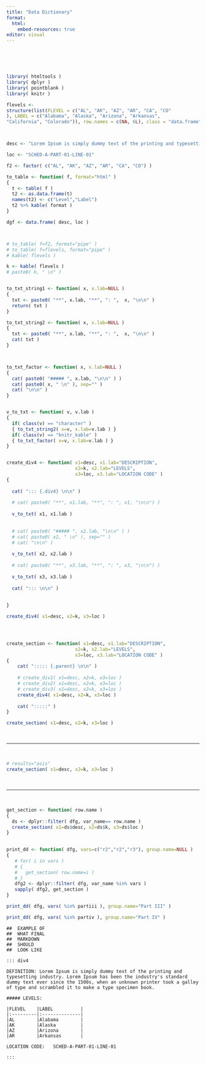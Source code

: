 ```yaml
---
title: "Data Dictionary"
format:
  html:
    embed-resources: true
editor: visual
---
```


<br><br><br>

```r
library( htmltools )
library( dplyr )
library( pointblank )
library( knitr )
```

```r
flevels <- 
structure(list(FLEVEL = c("AL", "AK", "AZ", "AR", "CA", "CO"
), LABEL = c("Alabama", "Alaska", "Arizona", "Arkansas", 
"California", "Colorado")), row.names = c(NA, 6L), class = "data.frame")



desc <- "Lorem Ipsum is simply dummy text of the printing and typesetting industry. Lorem Ipsum has been the industry's standard dummy text ever since the 1500s, when an unknown printer took a galley of type and scrambled it to make a type specimen book."

loc <- "SCHED-A-PART-01-LINE-01"

f2 <- factor( c("AL", "AK", "AZ", "AR", "CA", "CO") )

to_table <- function( f, format="html" )
{
  t <- table( f )
  t2 <- as.data.frame(t)
  names(t2) <- c("Level","Label")
  t2 %>% kable( format )
}

dgf <- data.frame( desc, loc )



# to_table( f=f2, format="pipe" )
# to_table( f=flevels, format="pipe" )
# kable( flevels )

k <- kable( flevels )
# paste0( k, " \n" )


to_txt_string1 <- function( x, x.lab=NULL )
{
  txt <- paste0( "**", x.lab, "**", ": ",  x, "\n\n" )
  return( txt )
}

to_txt_string2 <- function( x, x.lab=NULL )
{
  txt <- paste0( "**", x.lab, "**", ": ",  x, "\n\n" )
  cat( txt )
}



to_txt_factor <- function( x, x.lab=NULL )
{
  cat( paste0( "##### ", x.lab, "\n\n" ) )
  cat( paste0( x, " \n" ), sep="" )
  cat( "\n\n" )
}


v_to_txt <- function( v, v.lab )
{
  if( class(v) == "character" )
  { to_txt_string2( x=v, x.lab=v.lab ) }
  if( class(v) == "knitr_kable" )
  { to_txt_factor( x=v, x.lab=v.lab ) }
}


create_div4 <- function( x1=desc, x1.lab="DESCRIPTION", 
                         x2=k, x2.lab="LEVELS", 
                         x3=loc, x3.lab="LOCATION CODE" )
{
  
  cat( "::: {.div4} \n\n" )
  
  # cat( paste0( "**", x1.lab, "**", ": ", x1, "\n\n") )
  
  v_to_txt( x1, x1.lab )
  
  
  # cat( paste0( "##### ", x2.lab, "\n\n" ) )
  # cat( paste0( x2, " \n" ), sep="" )
  # cat( "\n\n" )
  
  v_to_txt( x2, x2.lab )
  
  # cat( paste0( "**", x3.lab, "**", ": ", x3, "\n\n") )
  
  v_to_txt( x3, x3.lab )
  
  cat( "::: \n\n" )
  
  
}

create_div4( x1=desc, x2=k, x3=loc )




create_section <- function( x1=desc, x1.lab="DESCRIPTION", 
                         x2=k, x2.lab="LEVELS", 
                         x3=loc, x3.lab="LOCATION CODE" )
{
    cat( "::::: {.parent} \n\n" )
  
    # create_div1( x1=desc, x2=k, x3=loc )
    # create_div2( x1=desc, x2=k, x3=loc )
    # create_div3( x1=desc, x2=k, x3=loc )
    create_div4( x1=desc, x2=k, x3=loc )
    
    cat( ":::::" )
}

create_section( x1=desc, x2=k, x3=loc )

```

<br>

<hr>

<br>

```r
# results="asis"
create_section( x1=desc, x2=k, x3=loc )
```

<br>

<hr>

<br>

```r

get_section <- function( row.name )
{
  ds <- dplyr::filter( dfg, var_name== row.name )
  create_section( x1=ds$desc, x2=ds$k, x3=ds$loc )
}

  
print_dd <- function( dfg, vars=c("r2","r2","r3"), group.name=NULL )
{
   # for( i in vars )
   # {
   #   get_section( row.name=i )
   # }
   dfg2 <- dplyr::filter( dfg, var_name %in% vars )
   sapply( dfg2, get_section )
}
```

```r
print_dd( dfg, vars( %in% partiii ), group.name="Part III" )

print_dd( dfg, vars( %in% partiv ), group.name="Part IV" )
```

```         
##  EXAMPLE OF 
##  WHAT FINAL
##  MARKDOWN
##  SHOULD 
##  LOOK LIKE

::: div4

DEFINITION: Lorem Ipsum is simply dummy text of the printing and typesetting industry. Lorem Ipsum has been the industry's standard dummy text ever since the 1500s, when an unknown printer took a galley of type and scrambled it to make a type specimen book.

##### LEVELS:

|FLEVEL    |LABEL          |
|:---------|:--------------|
|AL        |Alabama        |
|AK        |Alaska         |
|AZ        |Arizona        |
|AR        |Arkansas       |

LOCATION CODE:   SCHED-A-PART-01-LINE-01

:::
```

<link href='https://fonts.googleapis.com/css?family=Fira Code' rel='stylesheet'> <link rel="stylesheet" type="text/css" href="//fonts.googleapis.com/css?family=Anonymous+Pro" />

```{=html}
<style>

@import url('https://fonts.cdnfonts.com/css/aharoni');

.parent {
    display: grid;
    grid-template-columns: repeat(3, 1fr);
    grid-template-rows: auto;
    grid-column-gap: 5px;
    grid-row-gap: 5px;
    grid-template-areas:
      "a b b"
      "c d d"
      ". e e" ;
}

.div1 {
    grid-area: a;
    padding-left: 5px;
}

.div2 { 
    grid-area: b;
    padding-left: 5px;
}

.div3 { 
    grid-area: c;
    padding-left: 5px;
}

.div4 { 
    grid-area: d;
    padding-left: 5px;
}

.div1 p { 
    font-family:"Calibri", sans-serif;
    color: orange;
    font-size: 1em;
}

.div2 p { 
    font-family:"Calibri", sans-serif;
    color: orange;
    font-size: 1em;
}

.div3 table { width: 100%; }

.div3 td { 
    font-family:"Calibri", sans-serif;
    font-size: 1em;
}

.div4 table { width: 100%; }

.div4 td { 
    font-family:"Calibri", sans-serif;
    font-size: 1em;
}

h2 { 
    font-family:"Calibri", sans-serif;
    font-size: 2em;
    background-color: gray;
    color: white;
}

.table>tbody {
    border-top: none;
}

.table>:not(caption)>*>* {
    padding: 0rem 0rem;
}

tbody, tfoot, tr, td, th {
    border-color: inherit;
    border-style: none; 
    border-width: 0;
}

#pb_agent .gt_table {
    border-top-width: 0px; 
    /* border-top-color: #A8A8A8; */
}  

#pb_agent .gt_title {
    font-size: 1.3em !important;
}

#pb_agent .gt_left { color: black !important; }

</style>
```
